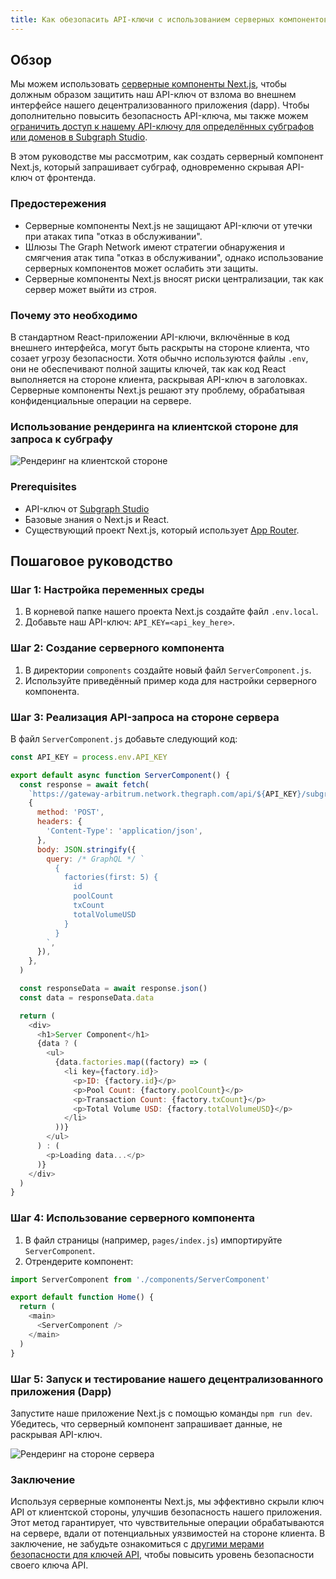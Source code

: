 ```yaml
---
title: Как обезопасить API-ключи с использованием серверных компонентов Next.js
---
```


## Обзор

Мы можем использовать [серверные компоненты Next.js](https://nextjs.org/docs/app/building-your-application/rendering/server-components), чтобы должным образом защитить наш API-ключ от взлома во внешнем интерфейсе нашего децентрализованного приложения (dapp). Чтобы дополнительно повысить безопасность API-ключа, мы также можем [ограничить доступ к нашему API-ключу для определённых субграфов или доменов в Subgraph Studio](/cookbook/upgrading-a-subgraph/#securing-your-api-key).

В этом руководстве мы рассмотрим, как создать серверный компонент Next.js, который запрашивает субграф, одновременно скрывая API-ключ от фронтенда.

### Предостережения

- Серверные компоненты Next.js не защищают API-ключи от утечки при атаках типа "отказ в обслуживании".
- Шлюзы The Graph Network имеют стратегии обнаружения и смягчения атак типа "отказ в обслуживании", однако использование серверных компонентов может ослабить эти защиты.
- Серверные компоненты Next.js вносят риски централизации, так как сервер может выйти из строя.

### Почему это необходимо

В стандартном React-приложении API-ключи, включённые в код внешнего интерфейса, могут быть раскрыты на стороне клиента, что созает угрозу безопасности. Хотя обычно используются файлы `.env`, они не обеспечивают полной защиты ключей, так как код React выполняется на стороне клиента, раскрывая API-ключ в заголовках. Серверные компоненты Next.js решают эту проблему, обрабатывая конфиденциальные операции на сервере.

### Использование рендеринга на клиентской стороне для запроса к субграфу

![Рендеринг на клиентской стороне](/img/api-key-client-side-rendering.png)

### Prerequisites

- API-ключ от [Subgraph Studio](https://thegraph.com/studio)
- Базовые знания о Next.js и React.
- Существующий проект Next.js, который использует [App Router](https://nextjs.org/docs/app).

## Пошаговое руководство

### Шаг 1: Настройка переменных среды

1. В корневой папке нашего проекта Next.js создайте файл `.env.local`.
2. Добавьте наш API-ключ: `API_KEY=<api_key_here>`.

### Шаг 2: Создание серверного компонента

1. В директории `components` создайте новый файл `ServerComponent.js`.
2. Используйте приведённый пример кода для настройки серверного компонента.

### Шаг 3: Реализация API-запроса на стороне сервера

В файл `ServerComponent.js` добавьте следующий код:

```javascript
const API_KEY = process.env.API_KEY

export default async function ServerComponent() {
  const response = await fetch(
    `https://gateway-arbitrum.network.thegraph.com/api/${API_KEY}/subgraphs/id/HUZDsRpEVP2AvzDCyzDHtdc64dyDxx8FQjzsmqSg4H3B`,
    {
      method: 'POST',
      headers: {
        'Content-Type': 'application/json',
      },
      body: JSON.stringify({
        query: /* GraphQL */ `
          {
            factories(first: 5) {
              id
              poolCount
              txCount
              totalVolumeUSD
            }
          }
        `,
      }),
    },
  )

  const responseData = await response.json()
  const data = responseData.data

  return (
    <div>
      <h1>Server Component</h1>
      {data ? (
        <ul>
          {data.factories.map((factory) => (
            <li key={factory.id}>
              <p>ID: {factory.id}</p>
              <p>Pool Count: {factory.poolCount}</p>
              <p>Transaction Count: {factory.txCount}</p>
              <p>Total Volume USD: {factory.totalVolumeUSD}</p>
            </li>
          ))}
        </ul>
      ) : (
        <p>Loading data...</p>
      )}
    </div>
  )
}
```

### Шаг 4: Использование серверного компонента

1. В файл страницы (например, `pages/index.js`) импортируйте `ServerComponent`.
2. Отрендерите компонент:

```javascript
import ServerComponent from './components/ServerComponent'

export default function Home() {
  return (
    <main>
      <ServerComponent />
    </main>
  )
}
```

### Шаг 5: Запуск и тестирование нашего децентрализованного приложения (Dapp)

Запустите наше приложение Next.js с помощью команды `npm run dev`. Убедитесь, что серверный компонент запрашивает данные, не раскрывая API-ключ.

![Рендеринг на стороне сервера](/img/api-key-server-side-rendering.png)

### Заключение

Используя серверные компоненты Next.js, мы эффективно скрыли ключ API от клиентской стороны, улучшив безопасность нашего приложения. Этот метод гарантирует, что чувствительные операции обрабатываются на сервере, вдали от потенциальных уязвимостей на стороне клиента. В заключение, не забудьте ознакомиться с [другими мерами безопасности для ключей API](/subgraphs/querying/managing-api-keys/), чтобы повысить уровень безопасности своего ключа API.

